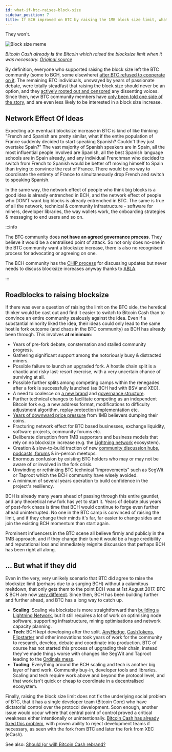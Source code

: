 ```yaml
---
id: what-if-btc-raises-block-size
sidebar_position: 7
title: If BCH improved on BTC by raising the 1MB block size limit, what if BTC does the same?
---
```



They won't.

<img src={blocksizememe} alt="Block size meme" />

_Bitcoin Cash already **is** the Bitcoin which raised the blocksize limit when it was necessary. [Original source](https://twitter.com/TheBCHPodcast/status/1531674841417502723)_

By definition, everyone who supported raising the block size left the BTC community (some to BCH, some elsewhere) [after BTC refused to cooperate on it](/start#episode-8-of-10-bitcoin-cash). The remaining BTC individuals, unswayed by years of passionate debate, were totally steadfast that raising the block size should never be an option, and they [actively rooted out and censored](/faqs/BCH-vs-BTC/why-is-there-so-much-censorship-in-btc) any dissenting voices. Since then, new BTC community members have [only been told one side of the story](/faqs/BCH-vs-BTC/why-is-there-so-much-propaganda-in-btc), and are even less likely to be interested in a block size increase.

## Network Effect Of Ideas

Expecting a(n eventual) blocksize increase in BTC is kind of like thinking "French and Spanish are pretty similar, what if the entire population of France suddenly decided to start speaking Spanish? Couldn't they just overtake Spain?" The vast majority of Spanish speakers are in Spain, all the most influential people involved are Spanish, all the best Spanish language schools are in Spain already, and any individual Frenchman who decided to switch from French to Spanish would be better off moving himself to Spain than trying to convince the rest of France. There would be no way to coordinate the entirety of France to simultaneously drop French and switch to speaking Spanish.

In the same way, the network effect of people who think big blocks is a good idea is already entrenched in BCH, and the network effect of people who DON'T want big blocks is already entrenched in BTC. The same is true of all the network, technical & community infrastructure - software for miners, developer libraries, the way wallets work, the onboarding strategies & messaging to end users and so on.

:::info

The BTC community does **not have an agreed governance process**. They believe it would be a centralised point of attack. So not only does no-one in the BTC community want a blocksize increase, there is also no recognised process for advocating or agreeing on one.

The BCH community has the [CHIP process](/faqs/Decentralisation/how-does-BCH-governance-work) for discussing updates but never needs to discuss blocksize increases anyway thanks to [ABLA](/faqs/BCH/what-is-the-maximum-bch-blocksize).

:::

## Roadblocks to raising blocksize

If there was ever a question of raising the limit on the BTC side, the heretical thinker would be cast out and find it easier to switch to Bitcoin Cash than to convince an entire community zealously against the idea. Even if a substantial minority liked the idea, their ideas could only lead to the same hostile fork outcome (and chaos in the BTC community) as BCH has already been through. This involves **at minimum**:

- Years of pre-fork debate, consternation and stalled community progress.
- Gathering significant support among the notoriously busy & distracted miners.
- Possible failure to launch an upgraded fork. A hostile chain split is a chaotic and risky last-resort exercise, with a very uncertain chance of surviving at all.
- Possible further splits among competing camps within the renegades after a fork is successfully launched (as BCH had with BSV and XEC).
- A need to coalesce on [a new brand](/faqs/BCH/will-bitcoin-cash-rebrand) and [governance structure](/faqs/Decentralisation/how-does-BCH-governance-work).
- Further technical changes to facilitate competing as an independent Bitcoin fork e.g. a new address format, modifications to difficulty adjustment algorithm, replay protection implementation etc.
- [Years of downward price pressure](/faqs/BCH-vs-BTC/if-bch-is-so-great-why-is-the-price-low) from 1MB believers dumping their coins.
- Fracturing network effect for BTC based businesses, exchange liquidity, software projects, community forums etc.
- Deliberate disruption from 1MB supporters and business models that rely on no blocksize increase (e.g. the [Lightning network](/faqs/BCH-vs-BTC/what-about-lightning-network) ecosystem).
- Creation & slow-to-build traction of new [community discussion hubs, podcasts, forums](/recommended#discussion) & in-person meetups.
- Enormous confusion by existing BTC holders who may or may not be aware of or involved in the fork crisis.
- Unwinding or rethinking BTC technical "improvements" such as SegWit or Taproot which the BCH community have wisely avoided.
- A minimum of several years operation to build confidence in the project's resiliency.

BCH is already many years ahead of passing through this entire gauntlet, and any theoretical new fork has yet to start it. Years of debate plus years of post-fork chaos is time that BCH would continue to forge even further ahead uninterrupted. No one in the BTC camp is convinced of raising the limit, and if they change their minds it's far, far easier to change sides and join the existing BCH momentum than start again.

Prominent influencers in the BTC scene all believe firmly and publicly in the 1MB approach, and if they change their tune it would be a huge credibility and reputational loss and immediately reignite discussion that perhaps BCH has been right all along.

## ... But what if they did

Even in the very, very unlikely scenario that BTC did agree to raise the blocksize limit (perhaps due to a surging BCH) without a calamitous meltdown, that only gets them to the point BCH was at 1st August 2017. BTC & BCH are now [very different](/faqs/BCH-vs-BTC/is-bch-just-btc-with-larger-blocks). Since then, BCH has been building further and further ahead, and BTC has a long way to catch up.

- **Scaling**: Scaling via blocksize is more straightforward than [building a Lightning Network](/faqs/BCH-vs-BTC/what-about-lightning-network), but it still requires a lot of work on optimising node software, supporting infrastructure, mining optimisations and network capacity planning.
- **Tech**: BCH kept developing after the split. [AnyHedge](/faqs/Tech/what-is-anyhedge), [CashTokens](/faqs/Tech/what-is-cashtokens), [Flipstarter](/faqs/Tech/what-is-flipstarter) and other innovations took years of work for the community to research, develop, debate and coordinate into production. BTC of course has not started this process of upgrading their chain, instead they've made things worse with changes like SegWit and Taproot leading to the [Ordinals mess](/episodes/71).
- **Tooling**: Everything around the BCH scaling and tech is another big layer of hard work. Community buy-in, developer tools and libraries. Scaling and tech require work above and beyond the protocol level, and that work isn't quick or cheap to coordinate in a decentralised ecosystem.

Finally, raising the block size limit does not fix the underlying social problem of BTC, that it has a single developer team (Bitcoin Core) who have dictatorial control over the protocol development. Soon enough, another issue would occur where that central point of control proved a critical weakness either intentionally or unintentionally. [Bitcoin Cash has already fixed this problem](/faqs/Decentralisation/how-does-BCH-governance-work), with proven ability to reject development teams if necessary, as seen with the fork from BTC and later the fork from XEC (eCash).

See also: [Should (or will) Bitcoin Cash rebrand?](/faqs/BCH/will-bitcoin-cash-rebrand)
